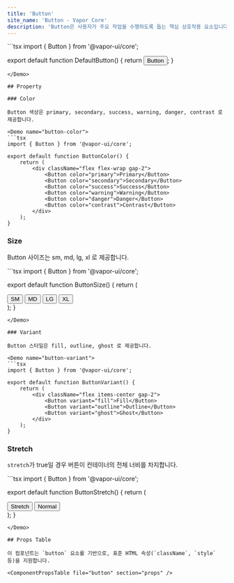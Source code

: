 ```yaml
---
title: 'Button'
site_name: 'Button - Vapor Core'
description: 'Button은 사용자가 주요 작업을 수행하도록 돕는 핵심 상호작용 요소입니다.'
---
```


<Demo name="default-button">
```tsx
import { Button } from '@vapor-ui/core';

export default function DefaultButton() {
    return <Button>Button</Button>;
}
```
</Demo>

## Property

### Color

Button 색상은 primary, secondary, success, warning, danger, contrast 로 제공합니다.

<Demo name="button-color">
```tsx
import { Button } from '@vapor-ui/core';

export default function ButtonColor() {
    return (
        <div className="flex flex-wrap gap-2">
            <Button color="primary">Primary</Button>
            <Button color="secondary">Secondary</Button>
            <Button color="success">Success</Button>
            <Button color="warning">Warning</Button>
            <Button color="danger">Danger</Button>
            <Button color="contrast">Contrast</Button>
        </div>
    );
}
```
</Demo>

### Size

Button 사이즈는 sm, md, lg, xl 로 제공합니다.

<Demo name="button-size">
```tsx
import { Button } from '@vapor-ui/core';

export default function ButtonSize() {
    return (
        <div className="flex items-center gap-2">
            <Button size="sm">SM</Button>
            <Button size="md">MD</Button>
            <Button size="lg">LG</Button>
            <Button size="xl">XL</Button>
        </div>
    );
}
```
</Demo>

### Variant

Button 스타일은 fill, outline, ghost 로 제공합니다.

<Demo name="button-variant">
```tsx
import { Button } from '@vapor-ui/core';

export default function ButtonVariant() {
    return (
        <div className="flex items-center gap-2">
            <Button variant="fill">Fill</Button>
            <Button variant="outline">Outline</Button>
            <Button variant="ghost">Ghost</Button>
        </div>
    );
}
```
</Demo>

### Stretch

`stretch`가 true일 경우 버튼이 컨테이너의 전체 너비를 차지합니다.

<Demo name="button-stretch">
```tsx
import { Button } from '@vapor-ui/core';

export default function ButtonStretch() {
    return (
        <div className="flex w-full max-w-md flex-col gap-2">
            <Button stretch>Stretch</Button>
            <Button>Normal</Button>
        </div>
    );
}
```
</Demo>

## Props Table

이 컴포넌트는 `button` 요소를 기반으로, 표준 HTML 속성(`className`, `style` 등)을 지원합니다.

<ComponentPropsTable file="button" section="props" />
